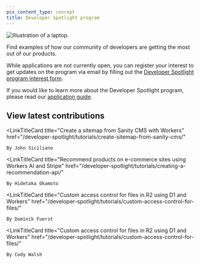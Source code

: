 ```yaml
---
pcx_content_type: concept
title: Developer Spotlight program
---
```



![Illustration of a laptop.](~/assets/images/developer_spotlight/developer_spotlight.png)

Find examples of how our community of developers are getting the most out of our products.

While applications are not currently open, you can register your interest to get updates on the program via email by filling out the [Developer Spotlight program interest form](https://docs.google.com/forms/d/e/1FAIpQLSd7CESg7obtOh7CPVEbBeJ2_DtwWeAwb6aazNpukjbka_zYUw/viewform?usp=sf_link).

If you would like to learn more about the Developer Spotlight program, please read our [application guide](/developer-spotlight/application-guide/).

## View latest contributions

<LinkTitleCard
	title="Create a sitemap from Sanity CMS with Workers"
	href="/developer-spotlight/tutorials/create-sitemap-from-sanity-cms/"
>
	By John Siciliano
</LinkTitleCard>

<LinkTitleCard
	title="Recommend products on e-commerce sites using Workers AI and Stripe"
	href="/developer-spotlight/tutorials/creating-a-recommendation-api/"
>
	By Hidetaka Okamoto
</LinkTitleCard>

<LinkTitleCard
	title="Custom access control for files in R2 using D1 and Workers"
	href="/developer-spotlight/tutorials/custom-access-control-for-files/"
>
	By Dominik Fuerst
</LinkTitleCard>

<LinkTitleCard
	title="Custom access control for files in R2 using D1 and Workers"
	href="/developer-spotlight/tutorials/custom-access-control-for-files/"
>
	By Cody Walsh
</LinkTitleCard>
